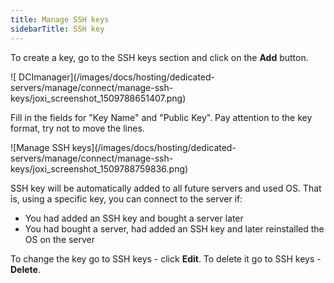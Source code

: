 ---
title: Manage SSH keys
sidebarTitle: SSH key
---

To create a key, go to the SSH keys section and click on the **Add** button.


<Frame>![ DCImanager](/images/docs/hosting/dedicated-servers/manage/connect/manage-ssh-keys/joxi_screenshot_1509788651407.png)</Frame>



Fill in the fields for "Key Name" and "Public Key". Pay attention to the key format, try not to move the lines.


<Frame>![Manage SSH keys](/images/docs/hosting/dedicated-servers/manage/connect/manage-ssh-keys/joxi_screenshot_1509788759836.png)</Frame>



SSH key will be automatically added to all future servers and used OS. That is, using a specific key, you can connect to the server if: 

  * You had added an SSH key and bought a server later 
  * You had bought a server, had added an SSH key and later reinstalled the OS on the server



To change the key go to SSH keys - click **Edit**. To delete it go to SSH keys - **Delete**.